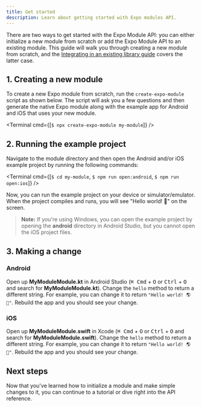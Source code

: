 ```yaml
---
title: Get started
description: Learn about getting started with Expo modules API.
---
```



There are two ways to get started with the Expo Module API: you can either initialize a new module from scratch or add the Expo Module API to an existing module. This guide will walk you through creating a new module from scratch, and the [Integrating in an existing library guide](/modules/existing-library) covers the latter case.

## 1. Creating a new module

To create a new Expo module from scratch, run the `create-expo-module` script as shown below.
The script will ask you a few questions and then generate the native Expo module along with the example app for Android and iOS that uses your new module.

<Terminal cmd={[`$ npx create-expo-module my-module`]} />

## 2. Running the example project

Navigate to the module directory and then open the Android and/or iOS example project by running the following commands:

<Terminal cmd={[`$ cd my-module`, `$ npm run open:android`, `$ npm run open:ios`]} />

Now, you can run the example project on your device or simulator/emulator. When the project compiles and runs, you will see "Hello world! 👋" on the screen.

> **Note:** If you're using Windows, you can open the example project by opening the **android** directory in Android Studio, but you cannot open the iOS project files.

## 3. Making a change

### Android

Open up **MyModuleModule.kt** in Android Studio (<kbd>⌘ Cmd</kbd> + <kbd>O</kbd> or <kbd>Ctrl</kbd> + <kbd>O</kbd> and search for **MyModuleModule.kt**). Change the `hello` method to return a different string. For example, you can change it to return `"Hello world! 🌎🤖"`. Rebuild the app and you should see your change.

### iOS

Open up **MyModuleModule.swift** in Xcode (<kbd>⌘ Cmd</kbd> + <kbd>O</kbd> or <kbd>Ctrl</kbd> + <kbd>O</kbd> and search for **MyModuleModule.swift**). Change the `hello` method to return a different string. For example, you can change it to return `"Hello world! 🌎🍎"`. Rebuild the app and you should see your change.

## Next steps

Now that you've learned how to initialize a module and make simple changes to it, you can continue to a tutorial or dive right into the API reference.

<BoxLink
  title="Creating your first native module"
  description="Create a simple, but complete, native module to interact with Android and iOS preferences APIs."
  href="/modules/native-module-tutorial"
/>

<BoxLink
  title="Module API Reference"
  description="Outline for the Expo Module API and common patterns like sending events from native code to JavaScript."
  href="/modules/module-api"
/>
